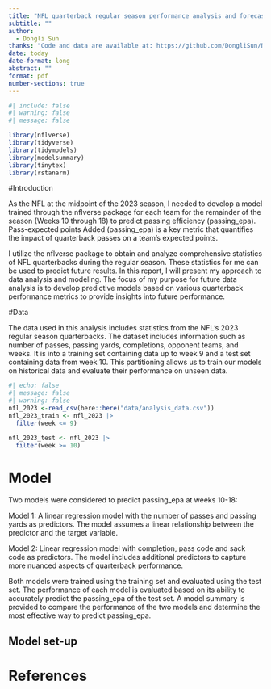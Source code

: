 ```yaml
---
title: "NFL quarterback regular season performance analysis and forecast for the rest of the season"
subtitle: ""
author: 
  - Dongli Sun
thanks: "Code and data are available at: https://github.com/DongliSun/NFL-quarterbacks.git."
date: today
date-format: long
abstract: ""
format: pdf
number-sections: true
---
```


```r
#| include: false
#| warning: false
#| message: false

library(nflverse)
library(tidyverse)
library(tidymodels)
library(modelsummary)
library(tinytex)
library(rstanarm)

```

#Introduction

As the NFL at the midpoint of the 2023 season, I needed to develop a model trained through the nflverse package for each team for the remainder of the season (Weeks 10 through 18) to predict passing efficiency (passing_epa). Pass-expected points Added (passing_epa) is a key metric that quantifies the impact of quarterback passes on a team's expected points.

I utilize the nflverse package to obtain and analyze comprehensive statistics of NFL quarterbacks during the regular season. These statistics for me can be used to predict future results.
In this report, I will present my approach to data analysis and modeling. The focus of my purpose for future data analysis is to develop predictive models based on various quarterback performance metrics to provide insights into future performance.

#Data

The data used in this analysis includes statistics from the NFL's 2023 regular season quarterbacks. The dataset includes information such as number of passes, passing yards, completions, opponent teams, and weeks. It is into a training set containing data up to week 9 and a test set containing data from week 10. This partitioning allows us to train our models on historical data and evaluate their performance on unseen data.


```r
#| echo: false
#| message: false
#| warning: false
nfl_2023 <-read_csv(here::here("data/analysis_data.csv"))
nfl_2023_train <- nfl_2023 |> 
  filter(week <= 9)

nfl_2023_test <- nfl_2023 |> 
  filter(week >= 10)
```


# Model

Two models were considered to predict passing_epa at weeks 10-18:

Model 1: A linear regression model with the number of passes and passing yards as predictors. The model assumes a linear relationship between the predictor and the target variable.

Model 2: Linear regression model with completion, pass code and sack code as predictors. The model includes additional predictors to capture more nuanced aspects of quarterback performance.

Both models were trained using the training set and evaluated using the test set. The performance of each model is evaluated based on its ability to accurately predict the passing_epa of the test set. A model summary is provided to compare the performance of the two models and determine the most effective way to predict passing_epa.


## Model set-up





# References
